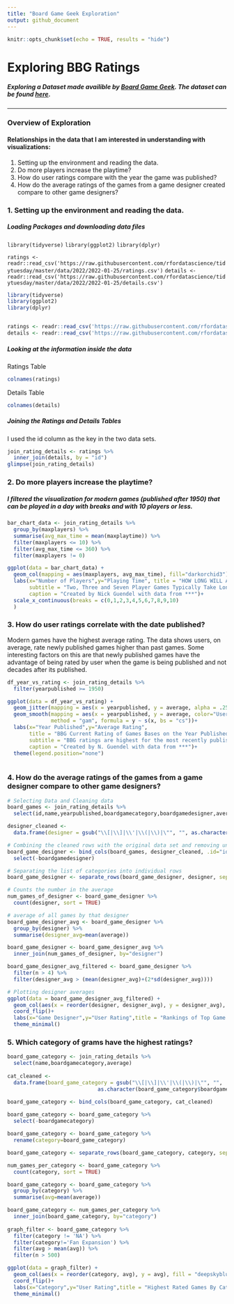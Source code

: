 ```yaml
---
title: "Board Game Geek Exploration"
output: github_document
---
```


```r
knitr::opts_chunk$set(echo = TRUE, results = "hide")
```


# Exploring BBG Ratings
##### Exploring a Dataset made availible by [Board Game Geek](https://boardgamegeek.com/). The dataset can be found [here](https://www.kaggle.com/datasets/jvanelteren/boardgamegeek-reviews?select=games_detailed_info.csv).
***
### Overview of Exploration
#### Relationships in the data that I am interested in understanding with visualizations:
1. Setting up the environment and reading the data.
2. Do more players increase the playtime?
3. How do user ratings compare with the year the game was published?
4. How do the average ratings of the games from a game designer created compare to other game designers?


### 1. Setting up the environment and reading the data.

##### Loading Packages and downloading data files
`library(tidyverse)`
`library(ggplot2)`
`library(dplyr)`

`ratings <- readr::read_csv('https://raw.githubusercontent.com/rfordatascience/tidytuesday/master/data/2022/2022-01-25/ratings.csv')`
`details <- readr::read_csv('https://raw.githubusercontent.com/rfordatascience/tidytuesday/master/data/2022/2022-01-25/details.csv')`
```r
library(tidyverse)
library(ggplot2)
library(dplyr)


ratings <- readr::read_csv('https://raw.githubusercontent.com/rfordatascience/tidytuesday/master/data/2022/2022-01-25/ratings.csv')
details <- readr::read_csv('https://raw.githubusercontent.com/rfordatascience/tidytuesday/master/data/2022/2022-01-25/details.csv')
```
##### Looking at the information inside the data
#####
Ratings Table
```r
colnames(ratings)
```

Details Table
```r
colnames(details)
```
##### Joining the Ratings and Details Tables 

I used the id column as the key in the two data sets.
```r
join_rating_details <- ratings %>% 
  inner_join(details, by = "id")
glimpse(join_rating_details)
```


### 2. Do more players increase the playtime?
##### I filtered the visualization for modern games (published after 1950) that can be played in a day with breaks and with 10 players or less. 
```r
bar_chart_data <- join_rating_details %>% 
  group_by(maxplayers) %>% 
  summarise(avg_max_time = mean(maxplaytime)) %>% 
  filter(maxplayers <= 10) %>% 
  filter(avg_max_time <= 360) %>% 
  filter(maxplayers != 0)
```

```r
ggplot(data = bar_chart_data) +
  geom_col(mapping = aes(maxplayers, avg_max_time), fill="darkorchid3")+
  labs(x="Number of Players",y="Playing Time", title = "HOW LONG WILL A GAME TAKE BASED ON THE NUMBER OF PLAYERS?",
       subtitle = "Two, Three and Seven Player Games Typically Take Longer to Play",
       caption = "Created by Nick Guendel with data from ***")+
  scale_x_continuous(breaks = c(0,1,2,3,4,5,6,7,8,9,10) 
  )
```


### 3. How do user ratings correlate with the date published?
Modern games have the highest average rating. The data shows users, on average, rate newly published games higher than past games. Some interesting factors on this are that newly published games have the advantage of being rated by user when the game is being published and not decades after its published.
```r
df_year_vs_rating <- join_rating_details %>% 
  filter(yearpublished >= 1950)

ggplot(data = df_year_vs_rating) +
  geom_jitter(mapping = aes(x = yearpublished, y = average, alpha = .25)) +
  geom_smooth(mapping = aes(x = yearpublished, y = average, color="User Average"),
              method = "gam", formula = y ~ s(x, bs = "cs"))+
  labs(x="Year Published",y="Average Rating",
       title = "BBG Current Rating of Games Bases on the Year Published", 
       subtitle = "BBG ratings are highest for the most recently published games", 
       caption = "Created by N. Guendel with data from ***")+
  theme(legend.position="none")
  
```


### 4. How do the average ratings of the games from a game designer compare to other game designers?
```r

# Selecting Data and Cleaning data
board_games <- join_rating_details %>% 
  select(id,name,yearpublished,boardgamecategory,boardgamedesigner,average,yearpublished,bayes_average)

designer_cleaned <- 
  data.frame(designer = gsub("\\[|\\]|\\'|\\(|\\)|\"", "", as.character(board_games$boardgamedesigner)))

# Combining the cleaned rows with the original data set and removing unclean columns
board_game_designer <- bind_cols(board_games, designer_cleaned, .id="id") %>% 
  select(-boardgamedesigner)

# Separating the list of categories into individual rows
board_game_designer <- separate_rows(board_game_designer, designer, sep = ", ")

# Counts the number in the average
num_games_of_designer <- board_game_designer %>% 
  count(designer, sort = TRUE)

# average of all games by that designer
board_game_designer_avg <- board_game_designer %>% 
  group_by(designer) %>% 
  summarise(designer_avg=mean(average))

board_game_designer <- board_game_designer_avg %>% 
  inner_join(num_games_of_designer, by="designer")

board_game_designer_avg_filtered <- board_game_designer %>% 
  filter(n > 4) %>% 
  filter(designer_avg > (mean(designer_avg)+(2*sd(designer_avg))))

# Plotting designer averages
ggplot(data = board_game_designer_avg_filtered) +
  geom_col(aes(x = reorder(designer, designer_avg), y = designer_avg), fill = "brown2")+
  coord_flip()+
  labs(x="Game Designer",y="User Rating",title = "Rankings of Top Game Designers")+
  theme_minimal()
```


### 5. Which category of grams have the highest ratings?
```r

board_game_category <- join_rating_details %>% 
  select(name,boardgamecategory,average)
  
cat_cleaned <- 
  data.frame(board_game_category = gsub("\\[|\\]|\\'|\\(|\\)|\"", "", 
                             as.character(board_game_category$boardgamecategory)))

board_game_category <- bind_cols(board_game_category, cat_cleaned) 
  
board_game_category <- board_game_category %>% 
  select(-boardgamecategory)

board_game_category <- board_game_category %>% 
  rename(category=board_game_category)

board_game_category <- separate_rows(board_game_category, category, sep = ", ")

num_games_per_category <- board_game_category %>% 
  count(category, sort = TRUE)

board_game_category <- board_game_category %>% 
  group_by(category) %>% 
  summarise(avg=mean(average))

board_game_category <- num_games_per_category %>% 
  inner_join(board_game_category, by="category")
  
graph_filter <- board_game_category %>% 
  filter(category != 'NA') %>% 
  filter(category!='Fan Expansion') %>% 
  filter(avg > mean(avg)) %>% 
  filter(n > 500)

ggplot(data = graph_filter) +
  geom_col(aes(x = reorder(category, avg), y = avg), fill = "deepskyblue4")+
  coord_flip()+
  labs(x="Category",y="User Rating",title = "Highest Rated Games By Category")+
  theme_minimal()

```


